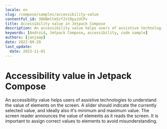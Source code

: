 ```yaml
---
locale: en
slug: /compose/samples/accessibility-value
contentful_id: 3Q6Bmltm5zf2stDpyiUCPv
title: Accessibility value in Jetpack Compose
description: An accessibility value helps users of assistive technologies to understand the value of elements on the screen.
keywords: [Android, Jetpack Compose, accessibility, code sample]
authors: [janjaap]
date: 2022-09-20
last_update:
  date: 2023-11-01
---
```


# Accessibility value in Jetpack Compose

An accessibility value helps users of assistive technologies to understand the value of elements on the screen. A slider should indicate the currently selected value, and ideally also it's minimum and maximum value. The screen reader announces the value of elements as it reads the screen. It is important to assign correct values to elements to avoid misunderstanding.

<CodeSample id="accessibility-value" platform="compose" locale="en"/>
